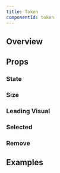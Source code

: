 ```yaml
---
title: Token
componentId: token
---
```



## Overview

<Overview component="token" />

## Props

<PropertyOverview component="token" />

### State

<PropertyPreview component="token" property="state" />

### Size

<PropertyPreview component="token" property="size" />

### Leading Visual

<PropertyPreview component="token" property="leadingVisual" />

### Selected

<PropertyPreview component="token" property="selected?" />

### Remove

<PropertyPreview component="token" property="❌ remove?" />

## Examples

<Examples component="token" />
